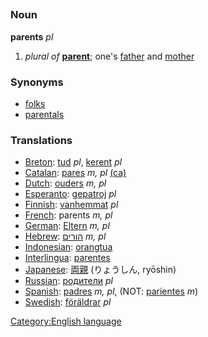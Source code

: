 =={{en}}==
[[Category:English language]]
===Noun===
'''parents''' ''pl''

#''plural of'' '''[[parent]]'''; one's [[father]] and [[mother]]
===Synonyms===
*[[folks]]
*[[parentals]]
===Translations===
*[[Breton]]: [[tud]] ''pl'', [[kerent]] ''pl''
*[[Catalan]]: [[pares]] ''m, pl'' [[:ca:pares|(ca)]]
*[[Dutch]]: [[ouders]] ''m, pl''
*[[Esperanto]]: [[gepatroj]] ''pl''
*[[Finnish]]: [[vanhemmat]] ''pl''
*[[French]]: parents ''m, pl''
*[[German]]: [[Eltern]] ''m, pl''
*[[Hebrew]]: [[הורים]] ''m, pl''
*[[Indonesian]]: [[orangtua]]
*[[Interlingua]]: [[parentes]]
*[[Japanese]]: [[両親]] (りょうしん, ryōshin)
*[[Russian]]: [[родители]] ''pl''
*[[Spanish]]: [[padres]] ''m, pl'', (NOT: [[pariente]]s ''m'')
*[[Swedish]]: [[föräldrar]] ''pl''